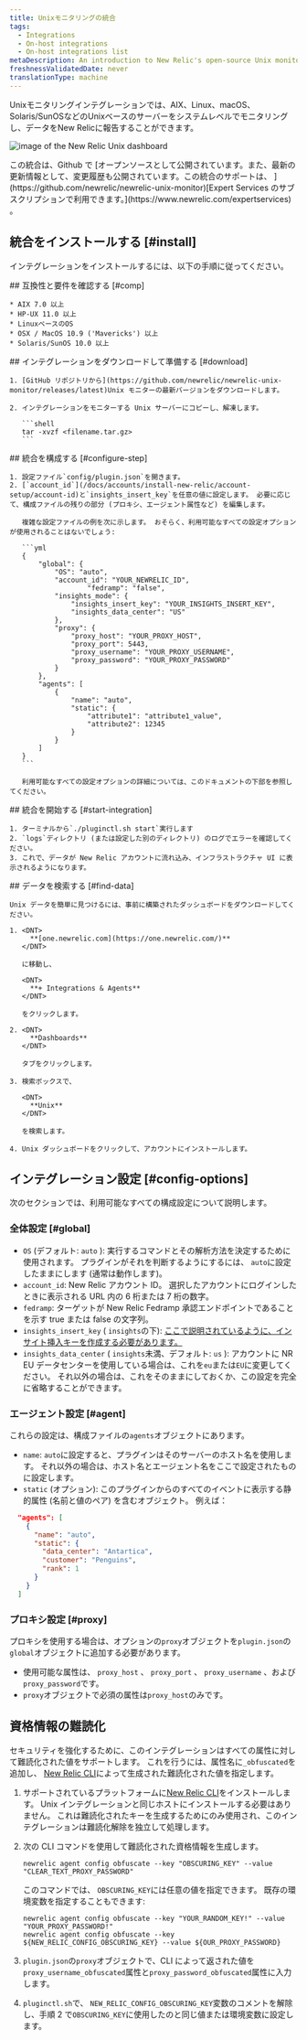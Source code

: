 ```yaml
---
title: Unixモニタリングの統合
tags:
  - Integrations
  - On-host integrations
  - On-host integrations list
metaDescription: An introduction to New Relic's open-source Unix monitoring integration.
freshnessValidatedDate: never
translationType: machine
---
```


Unixモニタリングインテグレーションでは、AIX、Linux、macOS、Solaris/SunOSなどのUnixベースのサーバーをシステムレベルでモニタリングし、データをNew Relicに報告することができます。

<img
  title="unix"
  alt="image of the New Relic Unix dashboard"
  src="/images/infrastructure_screenshot-crop_unix-dashboard.webp"
/>

<Callout variant="tip">
  この統合は、Github で [オープンソースとして公開されています。また、最新の更新情報として、変更履歴も公開されています。この統合のサポートは、 ](https://github.com/newrelic/newrelic-unix-monitor)[Expert Services のサブスクリプションで利用できます。](https://www.newrelic.com/expertservices) 。
</Callout>

## 統合をインストールする [#install]

インテグレーションをインストールするには、以下の手順に従ってください。

<Steps>
  <Step>
    ## 互換性と要件を確認する [#comp]

    * AIX 7.0 以上
    * HP-UX 11.0 以上
    * LinuxベースのOS
    * OSX / MacOS 10.9 ('Mavericks') 以上
    * Solaris/SunOS 10.0 以上
  </Step>

  <Step>
    ## インテグレーションをダウンロードして準備する [#download]

    1. [GitHub リポジトリから](https://github.com/newrelic/newrelic-unix-monitor/releases/latest)Unix モニターの最新バージョンをダウンロードします。

    2. インテグレーションをモニターする Unix サーバーにコピーし、解凍します。

       ```shell
       tar -xvzf <filename.tar.gz>
       ```
  </Step>

  <Step>
    ## 統合を構成する [#configure-step]

    1. 設定ファイル`config/plugin.json`を開きます。
    2. [`account_id`](/docs/accounts/install-new-relic/account-setup/account-id)と`insights_insert_key`を任意の値に設定します。 必要に応じて、構成ファイルの残りの部分 (プロキシ、エージェント属性など) を編集します。

       複雑な設定ファイルの例を次に示します。 おそらく、利用可能なすべての設定オプションが使用されることはないでしょう:

       ```yml
       {
           "global": {
               "OS": "auto",
               "account_id": "YOUR_NEWRELIC_ID",
                       "fedramp": "false",
               "insights_mode": {
                   "insights_insert_key": "YOUR_INSIGHTS_INSERT_KEY",
                   "insights_data_center": "US"
               },
               "proxy": {
                   "proxy_host": "YOUR_PROXY_HOST",
                   "proxy_port": 5443,
                   "proxy_username": "YOUR_PROXY_USERNAME",
                   "proxy_password": "YOUR_PROXY_PASSWORD"
               }
           },
           "agents": [
               {
                   "name": "auto",
                   "static": {
                       "attribute1": "attribute1_value",
                       "attribute2": 12345
                   }
               }
           ]
       }
       ```

       利用可能なすべての設定オプションの詳細については、このドキュメントの下部を参照してください。
  </Step>

  <Step>
    ## 統合を開始する [#start-integration]

    1. ターミナルから`./pluginctl.sh start`実行します
    2. `logs`ディレクトリ (または設定した別のディレクトリ) のログでエラーを確認してください。
    3. これで、データが New Relic アカウントに流れ込み、インフラストラクチャ UI に表示されるようになります。
  </Step>

  <Step>
    ## データを検索する [#find-data]

    Unix データを簡単に見つけるには、事前に構築されたダッシュボードをダウンロードしてください。

    1. <DNT>
         **[one.newrelic.com](https://one.newrelic.com/)**
       </DNT>

       に移動し、

       <DNT>
         **+ Integrations & Agents**
       </DNT>

       をクリックします。

    2. <DNT>
         **Dashboards**
       </DNT>

       タブをクリックします。

    3. 検索ボックスで、

       <DNT>
         **Unix**
       </DNT>

       を検索します。

    4. Unix ダッシュボードをクリックして、アカウントにインストールします。
  </Step>
</Steps>

## インテグレーション設定 [#config-options]

次のセクションでは、利用可能なすべての構成設定について説明します。

### 全体設定 [#global]

* `OS` (デフォルト: `auto` ): 実行するコマンドとその解析方法を決定するために使用されます。 プラグインがそれを判断するようにするには、 `auto`に設定したままにします (通常は動作します)。
* `account_id`: New Relic アカウント ID。 選択したアカウントにログインしたときに表示される URL 内の 6 桁または 7 桁の数字。
* `fedramp`: ターゲットが New Relic Fedramp 承認エンドポイントであることを示す true または false の文字列。
* `insights_insert_key` ( `insights`の下): [ここで説明されているように、インサイト挿入キーを作成する必要があります。](/docs/insights/insights-data-sources/custom-data/insert-custom-events-insights-api#register)
* `insights_data_center` ( `insights`未満、デフォルト: `us` ): アカウントに NR EU データセンターを使用している場合は、これを`eu`または`EU`に変更してください。 それ以外の場合は、これをそのままにしておくか、この設定を完全に省略することができます。

### エージェント設定 [#agent]

これらの設定は、構成ファイルの`agents`オブジェクトにあります。

* `name`: `auto`に設定すると、プラグインはそのサーバーのホスト名を使用します。 それ以外の場合は、ホスト名とエージェント名をここで設定されたものに設定します。
* `static` (オプション): このプラグインからのすべてのイベントに表示する静的属性 (名前と値のペア) を含むオブジェクト。 例えば：

```json
  "agents": [
    {
      "name": "auto",
      "static": {
        "data_center": "Antartica",
        "customer": "Penguins",
        "rank": 1
      }
    }
  ]
```

### プロキシ設定 [#proxy]

プロキシを使用する場合は、オプションの`proxy`オブジェクトを`plugin.json`の`global`オブジェクトに追加する必要があります。

* 使用可能な属性は、 `proxy_host` 、 `proxy_port` 、 `proxy_username` 、および`proxy_password`です。
* `proxy`オブジェクトで必須の属性は`proxy_host`のみです。

## 資格情報の難読化

セキュリティを強化するために、このインテグレーションはすべての属性に対して難読化された値をサポートします。 これを行うには、属性名に`_obfuscated`を追加し、 [New Relic CLI](https://github.com/newrelic/newrelic-cli)によって生成された難読化された値を指定します。

1. サポートされているプラットフォームに[New Relic CLI](https://github.com/newrelic/newrelic-cli#installation)をインストールします。 Unix インテグレーションと同じホストにインストールする必要はありません。 これは難読化されたキーを生成するためにのみ使用され、このインテグレーションは難読化解除を独立して処理します。

2. 次の CLI コマンドを使用して難読化された資格情報を生成します。

   ```
   newrelic agent config obfuscate --key "OBSCURING_KEY" --value "CLEAR_TEXT_PROXY_PASSWORD"
   ```

   このコマンドでは、 `OBSCURING_KEY`には任意の値を指定できます。 既存の環境変数を指定することもできます:

   ```
   newrelic agent config obfuscate --key "YOUR_RANDOM_KEY!" --value "YOUR_PROXY_PASSWORD!"
   newrelic agent config obfuscate --key ${NEW_RELIC_CONFIG_OBSCURING_KEY} --value ${OUR_PROXY_PASSWORD}
   ```

3. `plugin.json`の`proxy`オブジェクトで、CLI によって返された値を`proxy_username_obfuscated`属性と`proxy_password_obfuscated`属性に入力します。

4. `pluginctl.sh`で、 `NEW_RELIC_CONFIG_OBSCURING_KEY`変数のコメントを解除し、手順 2 で`OBSCURING_KEY`に使用したのと同じ値または環境変数に設定します。
